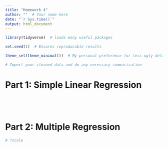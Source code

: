 ```yaml
---
title: "Homework 4"
author: ""  # Your name here
date: "`r Sys.time()`"
output: html_document
---
```


```r
library(tidyverse)  # loads many useful packages

set.seed(1)  # Ensures reproducable results

theme_set(theme_minimal())  # My personal preference for less ugly default plots
```

```r
# Import your cleaned data and do any necessary summarization


```

# Part 1: Simple Linear Regression

```r


```

```r


```






```r

```

```r

```

# Part 2: Multiple Regression

```r
# ?scale

```






```r

```

```r

```

```r

```






```r

```

```r

```

```r

```

```r

```

```r

```






```r

```

```r

```

```r

```















```r

```










